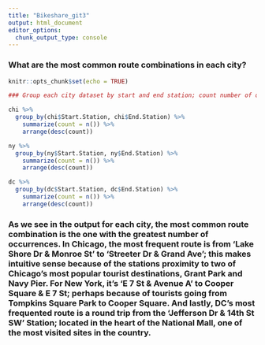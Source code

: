 ```yaml
---
title: "Bikeshare_git3"
output: html_document
editor_options:
  chunk_output_type: console
---
```


### What are the most common route combinations in each city?

```r
knitr::opts_chunk$set(echo = TRUE)
```

```r
### Group each city dataset by start and end station; count number of occurrences for grouped values; arrange from greatest to least.

chi %>%
  group_by(chi$Start.Station, chi$End.Station) %>%
    summarize(count = n()) %>%
    arrange(desc(count))

ny %>%
  group_by(ny$Start.Station, ny$End.Station) %>%
    summarize(count = n()) %>%
    arrange(desc(count))

dc %>%
  group_by(dc$Start.Station, dc$End.Station) %>%
    summarize(count = n()) %>%
    arrange(desc(count))
```

### As we see in the output for each city, the most common route combination is the one with the greatest number of occurrences. In Chicago, the most frequent route is from 'Lake Shore Dr & Monroe St' to 'Streeter Dr & Grand Ave'; this makes intuitive sense because of the stations proximity to two of Chicago's most popular tourist destinations, Grant Park and Navy Pier. For New York, it's 'E 7 St & Avenue A' to Cooper Square & E 7 St; perhaps because of tourists going from Tompkins Square Park to Cooper Square. And lastly, DC's most frequented route is a round trip from the 'Jefferson Dr & 14th St SW' Station; located in the heart of the National Mall, one of the most visited sites in the country.
